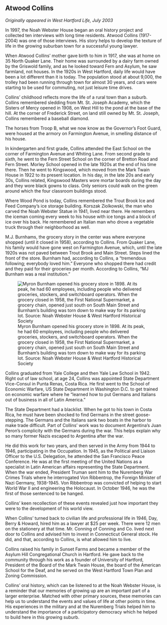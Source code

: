 ## Atwood Collins {-}

*Originally appeared in West Hartford Life, July 2003*

In 1997, the Noah Webster House began an oral history project and collected ten interviews with long time residents. Atwood Collins (1917-2004) was one of those interviews. His story helps to develop the texture of life in the growing suburban town for a successful young lawyer.

When Atwood Collins’ mother gave birth to him in 1917, she was at home on 35 North Quaker Lane. Their home was surrounded by a dairy farm owned by the Griswold family, and as he looked toward Fern and Asylum, he saw farmland, not houses. In the 1920s in West Hartford, daily life would have been a lot different than it is today. The population stood at about 9,000, the trolley had been running through town for almost 30 years, and cars were starting to be used for commuting, not just leisure time drives.

Collins’ childhood reflects more the life of a rural town than a suburb. Collins remembered sledding from Mt. St. Joseph Academy, which the Sisters of Mercy opened in 1908, on West Hill to the pond at the base of the hill. At the corner of Frederick Street, on land still owned by Mt. St. Joseph, Collins remembered a baseball diamond.

The horses from Troop B, what we now know as the Governor's Foot Guard, were housed at the armory on Farmington Avenue, in smelling distance of his house.

In kindergarten and first grade, Collins attended the East School on the corner of Farmington Avenue and Whiting Lane. From second grade to sixth, he went to the Fern Street School on the corner of Bretton Road and Fern Street. Morley School opened in the late 1920s at the end of his time there. Then he went to Kingswood, which moved from the Mark Twain House in 1922 to its present location. In his day, in the late 20s and early 30s, Collins related, Kingswood Masters wore mortar boards during the day and they wore black gowns to class. Only seniors could walk on the green around which the four classroom buildings stood.

Where Wood Pond is today, Collins remembered the Trout Brook Ice and Feed Company’s ice storage building. Korszak Ziolkowski, the man who carved the Noah Webster Statue in 1941, lived near there. He remembers the iceman coming every week to his house with ice tongs and a block of ice over his back. He remembered an Italian man who drove a vegetable truck through their neighborhood as well.

M.J. Burnhams, the grocery story in the center was where everyone shopped (until it closed in 1958), according to Collins. From Quaker Lane, his family would have gone west on Farmington Avenue, which, until the late 1920s was not paved between Trout Brook and Main Street. Steps lined the front of the store. Burnham had, according to Collins, a “tremendous following; everybody loved him.” Everyone who shopped there had credit and they paid for their groceries per month. According to Collins, “MJ Burnham was a real institution.”

![Myron Burnham opened his grocery store in 1898. At its peak, he had 60 employees, including people who delivered groceries, stockers, and switchboard operators. When the grocery closed in 1958, the First National Supermarket, a grocery chain, opened just south on South Main Street and Burnham’s building was torn down to make way for its parking lot. Source: Noah Webster House & West Hartford Historical Society](images/11-collins-burhnam.jpg)

Collins graduated from Yale College and then Yale Law School in 1942. Right out of law school, at age 24, Collins was appointed State Department Vice-Consul in Punta Renas, Costa Rica. He first went to the School of Economic Warfare, US State Department in Washington D.C. to get trained on economic warfare where he “learned how to put Germans and Italians out of business in all of Latin America.”

The State Department had a blacklist. When he got to his town in Costa Rica, he must have been shocked to find Germans in the street goose-stepping. The Germans and the Italians sank two boats in the harbor to make trade difficult. Part of Collins’ work was to document Argentina’s Juan Peron’s complicity with the Germans during the war. This helps explain why so many former Nazis escaped to Argentina after the war.

He did this work for two years, and then served in the Army from 1944 to 1946, participating in the Occupation. In 1945, as the Political and Liaison Officer to the U.S. Delegation, he attended the San Francisco Peace Conference. He was at the first meeting of the United Nations as a specialist in Latin American affairs representing the State Department. When the war ended, President Truman sent him to the Nuremberg War Crimes Trials where he interrogated Von Ribbentrop, the Foreign Minister of Nazi Germany, 1938-1945. Von Ribbentrop was convicted of helping to start World War II and engineering the Holocaust. In October 1946, he was the first of those sentenced to be hanged.

Collins’ keen recollection of these events revealed just how important they were to the development of his world view.

When Collins’ turned back to civilian life and professional life in 1946, Day, Berry & Howard, hired him as a lawyer at $25 per week. There were 12 men on the stationery at that time. Mr. Conning of Conning and Co. lived next door to Collins and advised him to invest in Connecticut General stock. He did, and that, according to Collins, is what allowed him to live.

Collins raised his family in Sunset Farms and became a member of the Asylum Hill Congregational Church in Hartford. He gave back to the community through his work as a founder of University of Hartford, President of the Board of the Mark Twain House, the board of the American School for the Deaf, and he served on the West Hartford Town Plan and Zoning Commission.

Collins’ oral history, which can be listened to at the Noah Webster House, is a reminder that our memories of growing up are an important part of a larger enterprise. Matched with other primary sources, these memories can help us to understand the events and values of life at other points in time. His experiences in the military and at the Nuremberg Trials helped him to understand the importance of a participatory democracy which he helped to build here in this growing suburb.
